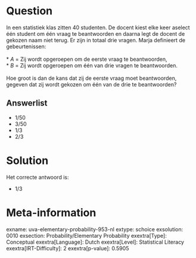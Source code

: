 Question
========

In een statistiek klas zitten 40 studenten. De docent kiest elke keer
aselect één student om één vraag te beantwoorden en daarna legt de
docent de gekozen naam niet terug. Er zijn in totaal drie vragen. Marja
definieert de gebeurtenissen:\
\
* *A* = Zij wordt opgeroepen om de eerste vraag te beantwoorden,\
* *B* = Zij wordt opgeroepen om één van drie vragen te beantwoorden.\
\
Hoe groot is dan de kans dat zij de eerste vraag moet beantwoorden,
gegeven dat zij wordt gekozen om één van de drie te beantwoorden?

Answerlist
----------

* 1/50
* 3/50
* 1/3
* 2/3

Solution
========

Het correcte antwoord is: 

* 1/3

Meta-information
================
exname: uva-elementary-probability-953-nl
extype: schoice
exsolution: 0010
exsection: Probability/Elementary Probability
exextra[Type]: Conceptual
exextra[Language]: Dutch
exextra[Level]: Statistical Literacy
exextra[IRT-Difficulty]: 2
exextra[p-value]: 0.5905

